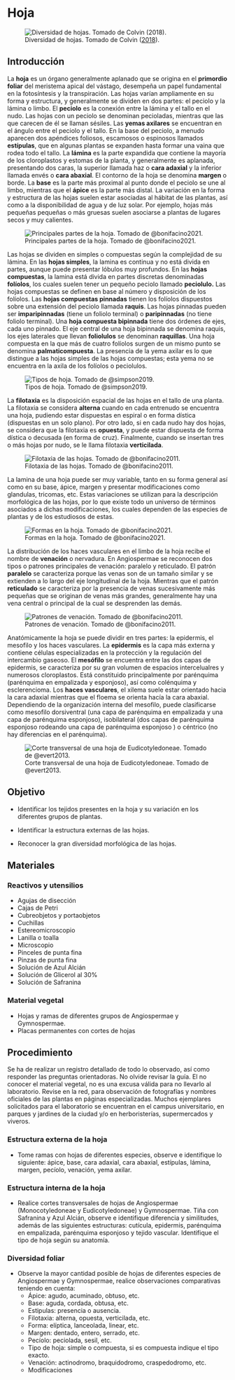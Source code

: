# Hoja

![Diversidad de hojas. Tomado de Colvin ([2018](https://commons.wikimedia.org/wiki/File:Leaf_Varieties_(15_sp).png)).](images/hoja_diversidad.png){#fig-hojas-diversidad fig-aling="center"}

## Introducción

La **hoja** es un órgano generalmente aplanado que se origina en el **primordio foliar** del meristema apical del vástago, desempeña un papel fundamental en la fotosíntesis y la transpiración. Las hojas varían ampliamente en su forma y estructura, y generalmente se dividen en dos partes: el peciolo y la lámina o limbo. El **peciolo** es la conexión entre la lámina y el tallo en el nudo. Las hojas con un peciolo se denominan pecioladas, mientras que las que carecen de él se llaman sésiles. Las **yemas axilares** se encuentran en el ángulo entre el peciolo y el tallo. En la base del peciolo, a menudo aparecen dos apéndices foliosos, escamosos o espinosos llamados **estípulas**, que en algunas plantas se expanden hasta formar una vaina que rodea todo el tallo. La **lámina** es la parte expandida que contiene la mayoría de los cloroplastos y estomas de la planta, y generalmente es aplanada, presentando dos caras, la superior llamada haz o **cara adaxial** y la inferior llamada envés o **cara abaxial**. El contorno de la hoja se denomina **margen** o borde. La **base** es la parte más proximal al punto donde el peciolo se une al limbo, mientras que el **ápice** es la parte más distal. La variación en la forma y estructura de las hojas suelen estar asociadas al hábitat de las plantas, así como a la disponibilidad de agua y de luz solar. Por ejemplo, hojas más pequeñas pequeñas o más gruesas suelen asociarse a plantas de lugares secos y muy calientes.

![Principales partes de la hoja. Tomado de @bonifacino2021.](images/hoja_partes.png){#fig-hoja-partes fig-aling="center"}

Las hojas se dividen en simples o compuestas según la complejidad de su lámina. En las **hojas simples**, la lamina es continua y no está divida en partes, aunque puede presentar lóbulos muy profundos. En las **hojas compuestas**, la lamina está divida en partes discretas denominadas **folíolos**, los cuales suelen tener un pequeño peciolo llamado **peciolulo.** Las hojas compuestas se definen en base al número y disposición de los folíolos. Las **hojas compuestas pinnadas** tienen los folíolos dispuestos sobre una extensión del peciolo llamada **raquis**. Las hojas pinnadas pueden ser **imparipinnadas** (tiene un foliolo terminal) o **paripinnadas** (no tiene foliolo terminal). Una **hoja compuesta bipinnada** tiene dos órdenes de ejes, cada uno pinnado. El eje central de una hoja bipinnada se denomina raquis, los ejes laterales que llevan **foliolulos** se denominan **raquillas**. Una hoja compuesta en la que más de cuatro folíolos surgen de un mismo punto se denomina **palmaticompuesta**. La presencia de la yema axilar es lo que distingue a las hojas simples de las hojas compuestas; esta yema no se encuentra en la axila de los folíolos o peciolulos.

![Tipos de hoja. Tomado de @simpson2019.](images/hoja_tipos.png){#fig-hoja-tipos fig-aling="center"}

La **filotaxia** es la disposición espacial de las hojas en el tallo de una planta. La filotaxia se considera **alterna** cuando en cada entrenudo se encuentra una hoja, pudiendo estar dispuestas en espiral o en forma dística (dispuestas en un solo plano). Por otro lado, si en cada nudo hay dos hojas, se considera que la filotaxia es **opuesta**, y puede estar dispuesta de forma dística o decusada (en forma de cruz). Finalmente, cuando se insertan tres o más hojas por nudo, se le llama filotaxia **verticilada**.

![Filotaxia de las hojas. Tomado de @bonifacino2011.](images/hoja_filotaxia.png){#fig-hoja-filotaxia fig-aling="center"}

La lamina de una hoja puede ser muy variable, tanto en su forma general así como en su base, ápice, margen y presentar modificaciones como glandulas, tricomas, etc. Estas variaciones se utilizan para la descripción morfológica de las hojas, por lo que existe todo un universo de términos asociados a dichas modificaciones, los cuales dependen de las especies de plantas y de los estudiosos de estas.

![Formas en la hoja. Tomado de @bonifacino2021.](images/hoja_forma.png){#fig-hoja-formas fig-aling="center"}

La distribución de los haces vasculares en el limbo de la hoja recibe el nombre de **venación** o nervadura. En Angiospermae se reconocen dos tipos o patrones principales de venación: paralelo y reticulado. El patrón **paralelo** se caracteriza porque las venas son de un tamaño similar y se extienden a lo largo del eje longitudinal de la hoja. Mientras que el patrón **reticulado** se caracteriza por la presencia de venas sucesivamente más pequeñas que se originan de venas más grandes, generalmente hay una vena central o principal de la cual se desprenden las demás.

![Patrones de venación. Tomado de @bonifacino2011.](images/hoja_venacion.png){#fig-hoja-venacion fig-aling="center"}

Anatómicamente la hoja se puede dividir en tres partes: la epidermis, el mesofilo y los haces vasculares. La **epidermis** es la capa más externa y contiene células especializadas en la protección y la regulación del intercambio gaseoso. El **mesófilo** se encuentra entre las dos capas de epidermis, se caracteriza por su gran volumen de espacios intercelualres y numerosos cloroplastos. Está constituido principalmente por parénquima (parénquima en empalizada y esponjoso), así como colénquima y esclerencioma. Los **haces vasculares**, el xilema suele estar orientado hacia la cara adaxial mientras que el floema se orienta hacía la cara abaxial. Dependiendo de la organización interna del mesofilo, puede clasificarse como mesofilo dorsiventral (una capa de parénquima en empalizada y una capa de parénquima esponjoso), isobilateral (dos capas de parénquima esponjoso rodeando una capa de parénquima esponjoso ) o céntrico (no hay diferencias en el parénquima).

![Corte transversal de una hoja de Eudicotyledoneae. Tomado de @evert2013.](images/hoja_anatomia.png){#fig-hoja-anatomia fig-aling="center"}

## Objetivo

-   Identificar los tejidos presentes en la hoja y su variación en los diferentes grupos de plantas.

-   Identificar la estructura externas de las hojas.

-   Reconocer la gran diversidad morfológica de las hojas.

## Materiales

### Reactivos y utensilios

-   Agujas de disección
-   Cajas de Petri
-   Cubreobjetos y portaobjetos
-   Cuchillas
-   Estereomicroscopio
-   Lanilla o toalla
-   Microscopio
-   Pinceles de punta fina
-   Pinzas de punta fina
-   Solución de Azul Alcián
-   Solución de Glicerol al 30%
-   Solución de Safranina

### Material vegetal

-   Hojas y ramas de diferentes grupos de Angiospermae y Gymnospermae.
-   Placas permanentes con cortes de hojas

## Procedimiento

Se ha de realizar un registro detallado de todo lo observado, así como responder las preguntas orientadoras. No olvide revisar la guía. El no conocer el material vegetal, no es una excusa válida para no llevarlo al laboratorio. Revise en la red, para observación de fotografías y nombres oficiales de las plantas en páginas especializadas. Muchos ejemplares solicitados para el laboratorio se encuentran en el campus universitario, en parques y jardines de la ciudad y/o en herboristerías, supermercados y viveros.

### Estructura externa de la hoja

-   Tome ramas con hojas de diferentes especies, observe e identifique lo siguiente: ápice, base, cara adaxial, cara abaxial, estípulas, lámina, margen, pecíolo, venación, yema axilar.

### Estructura interna de la hoja

-   Realice cortes transversales de hojas de Angiospermae (Monocotyledoneae y Eudicotyledoneae) y Gymnospermae. Tiña con Safranina y Azul Alcián, observe e identifique diferencia y similitudes, además de las siguientes estructuras: cutícula, epidermis, parénquima en empalizada, parénquima esponjoso y tejido vascular. Identifique el tipo de hoja según su anatomía.

### Diversidad foliar

-   Observe la mayor cantidad posible de hojas de diferentes especies de Angiospermae y Gymnospermae, realice observaciones comparativas teniendo en cuenta:
    -   Ápice: agudo, acuminado, obtuso, etc.
    -   Base: aguda, cordada, obtusa, etc.
    -   Estipulas: presencia o ausencia.
    -   Filotaxia: alterna, opuesta, verticilada, etc.
    -   Forma: elíptica, lanceolada, linear, etc.
    -   Margen: dentado, entero, serrado, etc.
    -   Pecíolo: peciolada, sesil, etc.
    -   Tipo de hoja: simple o compuesta, si es compuesta indique el tipo exacto.
    -   Venación: actinodromo, braquidodromo, craspedodromo, etc.
    -   Modificaciones
